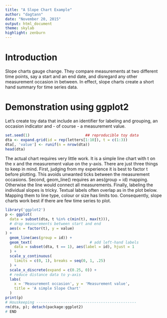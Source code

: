 ```yaml
---
title: "A Slope Chart Example"
author: "dagtann"
date: "November 20, 2015"
output: html_document
theme: skylab
highlight: zenburn
---
```


# Introduction

Slope charts gauge change. They compare
measurements at two different time points, say a start and
an end date, and disregard any other measurement occasion in
between. In effect, slope charts create a short hand summary
for time series data.

# Demonstration using ggplot2

Let's create toy data that include an identifier for
labeling and grouping, an occasion indicator and - of
course - a measurement value.

```r
set.seed(1)                         ## reproducible toy data
dta <- expand.grid(id = rep(letters[1:10]), t = c(1:3))
dta[, 'value'] <- runif(n = nrow(dta))
head(dta)
```

The actual chart requires very little work. It is a simple
line chart with t on the x and the measurement value on the
y-axis. There are just three things to keep in mind. First,
judging from my experience it is best to factor t before
plotting. This avoids unwanted ticks between the measurement
occasions. Second, geom_line() requires an aes(group = id)
mapping. Otherwise the line would connect all measurements.
Finally, labeling the individual slopes is tricky. Textual
labels often overlap as in the plot below. Mapping them to
line type, colour or size has limits too. Consequently,
slope charts work best if there are few time series to plot.

```r
library('ggplot2')
p <- ggplot(
  data = subset(dta, t %in% c(min(t), max(t))), 
  # drop measurements between start and end
  aes(x = factor(t), y = value)
) +
  geom_line(aes(group = id)) +
  geom_text(                          # add left-hand labels
    data = subset(dta, t == 1), aes(label = id), hjust = 1
  ) +
  scale_y_continuous(
    limits = c(0, 1), breaks = seq(0, 1, .25)
  ) +
  scale_x_discrete(expand = c(0.25, 0)) +
  # reduce distance data to y-axis
  labs(
    x = 'Measurement occasion', y = 'Measurement value',
    title = 'A simple Slope Chart'
  )
print(p)
# Houskeeping ---------------------------------------------
rm(dta, p); detach(package:ggplot2)
# END
```
